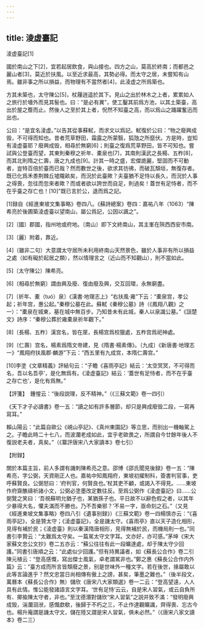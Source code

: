 ```yaml
---
---
---
```

title: 淩虚臺記
---



淩虚臺記[1]


國於南山之下[2]，宜若起居飲食，與山接也。四方之山，莫高於終南；而都邑之麗山者[3]，莫近於扶風。以至近求最高，其勢必得。而太守之居，未嘗知有山焉。雖非事之所以損益，而物理有不當然者[4]，此淩虚之所爲築也。

方其未築也，太守陳公[5]，杖屨逍遥於其下。見山之出於林木之上者，累累如人之旅行於墻外而見其髻也。曰：“是必有異”，使工鑿其前爲方池，以其土築臺，高出於屋之簷而止。然後人之至於其上者，怳然不知臺之高，而以爲山之踊躍奮迅而出也。

公曰：“是宜名淩虚。”以告其從事蘇軾，而求文以爲記。軾復於公曰：“物之廢興成毁，不可得而知也。昔者荒草野田，霜露之所蒙翳，狐虺之所竄伏。方是時，豈知有淩虚臺耶？廢興成毁，相尋於無窮[6]；則臺之復爲荒草野田，皆不可知也。嘗試與公登臺而望，其東則秦穆之祈年、橐泉也[7]，其南則漢武之長楊、五柞[8]，而其北則隋之仁壽，唐之九成也[9]。計其一時之盛，宏傑詭麗，堅固而不可動者，豈特百倍於臺而已哉？然而數世之後，欲求其彷彿，而破瓦頽垣，無復存者。既已化爲禾黍荆棘丘墟隴畝矣，而況於此臺歟？夫臺猶不足恃以長久，而況於人事之得喪，忽往而忽來者歟？而或者欲以誇世而自足，則過矣！蓋世有足恃者，而不在乎臺之存亡也！[10]”既已言於公，退而爲之記。

[1]録自《經進東坡文集事略》卷四八。《蘇詩總案》卷四：嘉祐八年（1063）“陳希亮於後圃築淩虚臺以望南山，屬公爲記，公因以諷之”。

[2]〔國〕郡國，指州地或府地。〔南山〕即下文終南山，其主峯在陝西西安市南。

[3]〔麗〕附着，靠近。

[4]〔雖非二句〕大意謂太守居所未利用終南山天然景色，雖於人事非有所以損益之處（如有礙於起居之類），然以情理言之（近山而不知觀山），則不當如此。

[5]〔太守陳公〕陳希亮。

[6]〔相尋於無窮〕謂由興及廢、復由廢及興，交互回環，永無窮盡。

[7]〔祈年、橐（tuó）泉〕《漢書·地理志上》“右扶風·雍”下云：“橐泉宫，孝公起；祈年宫，惠公起。”秦穆公墓在此。蘇軾《秦穆公墓》詩（《鳳翔八觀》之一）：“橐泉在城東，墓在城中無百步。乃知昔未有此城，秦人以泉識公墓。”《詛楚文》詩序：“秦穆公葬於雍橐泉祈年觀下。”

[8]〔長楊、五柞〕漢宫名，皆在厔，長楊宫爲校獵處，五柞宫爲祀神處。

[9]〔仁壽〕宫名，楊素爲隋文帝建，見《隋書·楊素傳》。〔九成〕《新唐書·地理志一》“鳳翔府扶風郡·麟游”下云：“西五里有九成宫，本隋仁壽宫。”

[10]李塗《文章精義》評結句云：“子瞻《喜雨亭記》結云：‘太空冥冥，不可得而名，吾以名吾亭’，是化無爲有。《淩虚臺記》結云：‘蓋世有足恃者，而不在乎臺之存亡也’，是化有爲無。”

【評箋】　鍾惺云：“後段説理，反不精神。”（《三蘇文範》卷一四引）

《天下才子必讀書》卷一五：“讀之如有許多層節，却只是興成廢毁二段，一寫再寫耳。”

賴山陽云：“此篇自歐公《峴山亭記》、《真州東園記》等立思，而别出一機軸駕上之。子瞻此時二十七八，而波瀾老成如此，宜乎老歐畏之，所謂自今廿餘年後人不復説老夫者，真矣。”（《纂評唐宋八大家讀本》卷七引）

【附録】

關於本篇主旨，前人多謂有譏刺陳希亮之意。邵博《邵氏聞見後録》卷一五：“陳希亮，字公弼，天資剛正人也。嘉祐中知鳳翔府，東坡初擢制科，簽書判官事，吏呼蘇賢良。公弼怒曰：‘府判官，何賢良也。’杖其吏不顧，或謁入不得見。……東坡作府齋醮禱祈諸小文，公弼必塗墨改定數往反。至爲公弼作《淩虚臺記》曰……公弼覽之笑曰：‘吾視蘇明允猶子也，某猶孫子也。平日故不以辭色假之者，以其年少暴得大名，懼夫滿而不勝也。乃不吾樂邪？’不易一字，亟命刻之石。”（又見《經進東坡文集事略》卷四八引《遺事别録》）《三蘇文範》卷一四楊慎亦云：“《喜雨亭記》，全是贊太守；《淩虚臺記》，全是譏太守。《喜雨亭》直以天子造化相形，見得有補於民；《淩虚臺》則以秦漢隋唐相形，見得無補於民，而機局則一也。”同書引李贄云：“太難爲太守矣。一篇駡太守文字耳。文亦好，亦可感。”茅坤《宋大家蘇文忠公文抄》卷二五亦云：“蘇公往往有此一段曠達處，却于陳太守少回護。”同書引唐順之云：“此處似少回護。”但有持異議者，如《蘇長公合作》卷二引陳元植云：“登高感慨，寫出傑士風氣，卓老謂駡非也。”鄭之惠《蘇長公合作内外篇》云：“臺方成而所言皆頽廢之景，别是世味外一種文字。若在後世，掾屬敢以此等言論進乎？然文忠當日尚相傳有傲上之謗，甚矣，筆墨之難也。”（後半段文，萬曆本《蘇長公合作》無）儲欣《唐宋八大家類選》卷一二云：“登高望遠，人人具有此情。惟公能發諸語言文字耳。‘世有足恃’云云，自是宋人習氣，或云自負所有、揶揄陳太守者，非也。”至沈德潛對儲欣“宋人習氣”之説并致不滿：“發明廢興成毁，湍瀾洄洑，感慨歔欷，後歸于不朽之三，不止作達觀曠識，齊得喪、忘古今也。楊升庵謂是譏太守文，儲在陸又謂是宋人習氣，俱未必然。”（《唐宋八家文讀本》卷二三）